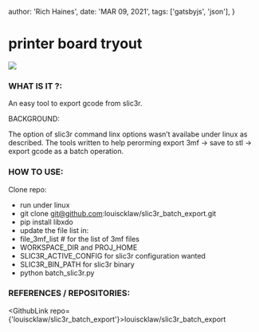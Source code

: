 
  author: 'Rich Haines',
  date: 'MAR 09, 2021',
  tags: ['gatsbyjs', 'json'],
}

# printer board tryout

![](/assets/slic3r_thimbnail.png)

### WHAT IS IT ?:

An easy tool to export gcode from slic3r.

BACKGROUND:

The option of slic3r command linx options wasn’t availabe under linux as described. The tools written to help perorming export 3mf -> save to stl -> export gcode as a batch operation.

### HOW TO USE:

Clone repo:

- run under linux
- git clone git@github.com:louiscklaw/slic3r_batch_export.git
- pip install libxdo
- update the file list in:
- file_3mf_list # for the list of 3mf files
- WORKSPACE_DIR and PROJ_HOME
- SLIC3R_ACTIVE_CONFIG for slic3r configuration wanted
- SLIC3R_BIN_PATH for slic3r binary
- python batch_slic3r.py

### REFERENCES / REPOSITORIES:

<GithubLink repo={'louiscklaw/slic3r_batch_export'}>louiscklaw/slic3r_batch_export</GithubLink>

